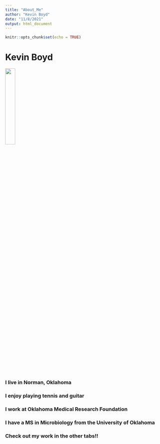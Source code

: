 ```yaml
---
title: "About_Me"
author: "Kevin Boyd"
date: "11/8/2021"
output: html_document
---
```


```r
knitr::opts_chunk$set(echo = TRUE)
```

# Kevin Boyd

![](kevin.jpg){#id .class width=25% height=25%}

### I live in Norman, Oklahoma

### I enjoy playing tennis and guitar

### I work at Oklahoma Medical Research Foundation

### I have a MS in Microbiology from the University of Oklahoma

### Check out my work in the other tabs!!